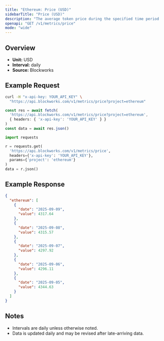 ```yaml
---
title: "Ethereum: Price (USD)"
sidebarTitle: "Price (USD)"
description: "The average token price during the specified time period for the native asset of that chain."
openapi: "GET /v1/metrics/price"
mode: "wide"
---
```


## Overview

- **Unit:** USD
- **Interval:** daily
- **Source:** Blockworks

## Example Request

<CodeGroup>

```bash cURL
curl -H "x-api-key: YOUR_API_KEY" \
  "https://api.blockworks.com/v1/metrics/price?project=ethereum"
```

```typescript TypeScript
const res = await fetch(
  'https://api.blockworks.com/v1/metrics/price?project=ethereum',
  { headers: { 'x-api-key': 'YOUR_API_KEY' } }
)
const data = await res.json()
```

```python Python
import requests

r = requests.get(
  'https://api.blockworks.com/v1/metrics/price',
  headers={'x-api-key': 'YOUR_API_KEY'},
  params={'project': 'ethereum'}
)
data = r.json()
```

</CodeGroup>

## Example Response

```json
{
  "ethereum": [
    {
      "date": "2025-09-09",
      "value": 4317.64
    },
    {
      "date": "2025-09-08",
      "value": 4315.57
    },
    {
      "date": "2025-09-07",
      "value": 4297.92
    },
    {
      "date": "2025-09-06",
      "value": 4296.11
    },
    {
      "date": "2025-09-05",
      "value": 4344.63
    }
  ]
}
```

## Notes
- Intervals are daily unless otherwise noted.
- Data is updated daily and may be revised after late-arriving data.